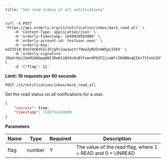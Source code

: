 ```yaml
---
title: "Set read status of all notifications"
---
```


<RequestExample>

```shell
curl -X POST 'https://api.orderly.org/v1/notification/inbox/mark_read_all' \
    -H 'Content-Type: application/json' \
    -H 'orderly-timestamp: 1649920583000' \
    -H 'orderly-account-id: testuser.near' \
    -H 'orderly-key: ed25519:8tm7dnKYkSc3FzgPuJaw1wztr79eeZpN35nHW5pL5XhX' \
    -H 'orderly-signature: JRaXrOez2OeM20AbpqANI3Rw651BV9c0vBYfvmn9P6XT3jiwWltIKOBNvqEIk+73lnUnZUYyv2m+M1KIQWmPAA==' \
    -d '{"flag": 1}'
```
</RequestExample>

**Limit: 10 requests per 60 seconds**

`POST /v1/notification/inbox/mark_read_all`

Set the read status on all notifications for a user.

<ResponseExample>

```json Response
{
    "success": true,
    "timestamp": 1580794149000
}
```
</ResponseExample>

**Parameters**

| Name               | Type    | Required | Description                                                |
| ------------------ | ------- | -------- | -----------------------------------------------------------|
| flag               | number  | Y        | The value of the read flag, where 1 = READ and 0 = UNREAD  |